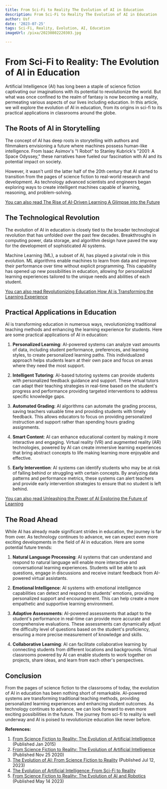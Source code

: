 ```yaml
---
title: From Sci-Fi to Reality The Evolution of AI in Education
description: From Sci-Fi to Reality The Evolution of AI in Education
author: Usf
date: '2023-07-25'
tags: Sci-Fi, Reality, Evolution, AI, Education
imageUrl: /pixa/20230802220303.jpg

---
```

# From Sci-Fi to Reality: The Evolution of AI in Education

Artificial Intelligence (AI)  has long been  a  staple of science fiction captivating our imaginations with its potential to revolutionize the world. But what was once confined to the realm of fantasy is now  becoming a reality, permeating various aspects of our lives including education. In this article, we will explore the evolution of AI in education, from its origins in sci-fi to its practical applications in classrooms around the globe.

## The Roots of AI in Storytelling

The concept of AI has deep  roots in storytelling  with authors and  filmmakers envisioning a future where machines possess  human-like intelligence. From Isaac Asimov's "I Robot" to Stanley Kubrick's "2001: A Space Odyssey," these  narratives have fueled our fascination with AI and its  potential impact on society.

However, it wasn't until  the latter half of the 20th century that AI started  to transition  from the pages of science fiction to real-world research and development. As technology advanced scientists and engineers began exploring ways to create intelligent machines capable of learning, reasoning, and problem-solving.

[You can also  read The Rise of AI-Driven Learning A Glimpse into the  Future](The%20Rise%20of%20AI-Driven%20Learning%20A%20Glimpse%20into%20the%20Future)


##  The  Technological Revolution

The evolution of AI in education is closely tied to the broader technological revolution that has unfolded over the  past few decades. Breakthroughs  in computing power, data storage, and algorithm design have paved the way for the development of sophisticated AI systems.

Machine  Learning (ML), a subset of AI, has played a pivotal role in this evolution. ML algorithms enable machines to learn from data and improve their  performance over time without explicit programming.  This capability has opened  up new possibilities in  education, allowing for personalized learning experiences tailored to the unique needs and abilities of each student.

[You can also read Revolutionizing Education How AI is Transforming the Learning Experience](Revolutionizing%20Education%20How%20AI%20is%20Transforming%20the%20Learning%20Experience)


## Practical Applications in Education

AI is  transforming education  in numerous ways, revolutionizing traditional teaching methods  and enhancing the learning experience for students. Here are some practical applications of AI in education:

1. **Personalized Learning**: AI-powered systems can analyze vast amounts of data,  including student  performance, preferences, and learning styles, to create personalized learning  paths. This individualized approach helps students learn at their own pace and focus on areas where they need the  most support.

2. **Intelligent  Tutoring**: AI-based tutoring systems can provide students with personalized feedback guidance and support.  These virtual tutors can adapt their teaching strategies in real-time based on the student's progress  and  performance providing targeted interventions to address specific knowledge gaps.

3. **Automated Grading**: AI algorithms  can automate the grading process, saving teachers valuable time and providing students with  timely feedback. This allows educators to focus on providing personalized instruction and support rather than spending hours grading assignments.

4. **Smart Content**: AI can  enhance educational  content by  making it more interactive and engaging. Virtual reality (VR)  and augmented reality  (AR) technologies, powered by AI can create immersive learning  experiences that bring abstract concepts to life making learning more enjoyable  and effective.

5. **Early  Intervention**: AI systems can identify  students who may be at risk of falling behind or struggling with certain concepts. By analyzing data patterns and performance metrics, these  systems can alert teachers and provide early intervention strategies to ensure that no student is  left behind.

[You can also read Unleashing the Power of AI Exploring the  Future of  Learning](Unleashing%20the%20Power%20of%20AI%20Exploring%20the%20Future%20of%20Learning)


## The Road Ahead

While AI has already made significant strides in education, the journey  is far  from over. As technology continues to advance, we  can  expect even more exciting developments  in the field of AI in education. Here  are some potential future trends:

1. **Natural Language Processing**: AI systems that can  understand and respond to natural language will enable more interactive and  conversational learning experiences. Students  will be able to ask  questions, engage in discussions and  receive instant feedback from AI-powered virtual assistants.

2. **Emotional Intelligence**: AI systems with emotional intelligence capabilities can detect and respond to  students'  emotions, providing personalized support and  encouragement. This can help create  a more  empathetic and supportive learning environment.

3. **Adaptive Assessments**: AI-powered assessments that adapt to the student's performance in real-time can provide  more accurate  and comprehensive evaluations. These  assessments can dynamically adjust  the difficulty level of  questions based on the student's proficiency, ensuring a  more precise measurement  of  knowledge  and skills.

4. **Collaborative Learning**:  AI can facilitate collaborative learning by connecting students from  different locations and backgrounds. Virtual classrooms powered by AI can enable students to work together on projects, share ideas, and learn from each other's perspectives.

##  Conclusion

From the pages of science fiction to the classrooms of today, the evolution of AI  in education has been nothing short of remarkable. AI-powered systems are transforming traditional teaching methods, providing personalized learning experiences and enhancing  student outcomes. As technology continues  to advance, we can look forward to even more exciting possibilities in the future.  The journey from sci-fi to reality is well underway  and AI is poised to revolutionize education like never before.

**References:**

1. [From Science Fiction to Reality: The Evolution of Artificial Intelligence](https://www.wired.com/insights/2015/01/the-evolution-of-artificial-intelligence/)  (Published Jan 2015)
2. [From Science Fiction to Reality:  The Evolution of Artificial Intelligence](https://aiandyou.org/informed/aiforgood/from_science_fiction_to_reality_the_evolution_of_artificial_intelligence/) (Published Nov 25 2020)
3. [The Evolution of AI: From Science Fiction to Reality](https://medium.com/@Neverapp/the-evolution-of-ai-from-science-fiction-to-reality-c0d2531355d9) (Published Jul  12, 2023)
4. [The Evolution of Artificial Intelligence: From Sci-Fi to Reality](https://medium.com/@percyleeriser/the-evolution-of-artificial-intelligence-from-sci-fi-to-reality-95e943306eff)
5. [From Science Fiction to Reality: The Evolution of AI and Robotics](https://ts2.space/en/from-science-fiction-to-reality-the-evolution-of-ai-and-robotics/) (Published May  14 2023)